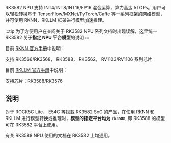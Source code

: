 RK3582 NPU 支持 INT4/INT8/INT16/FP16 混合运算，算力高达 5TOPs。用户可以轻松转换基于 TensorFlow/MXNet/PyTorch/Caffe 等一系列框架的网络模型， 并可使用 RKNN，RKLLM 框架进行模型加速推理。

:::tip
为了方便用户在查阅关于 RK3582 NPU 系列文档时出现误解，这里统一 RK3582 关于**指定 NPU 平台模型**的说明
:::

目前 [RKNN 官方手册](https://github.com/airockchip/rknn-toolkit2/)中说明：

支持 RK3566/RK3568， RK3588， RK3562， RV1103/RV1106 系列芯片

目前 [RKLLM 官方手册](https://github.com/airockchip/rknn-llm)中说明：

支持芯片：RK3588/RK3576

## 说明

对于 ROCK5C Lite， E54C 等搭载 RK3582 SoC 的产品，在使用 RKNN 和 RKLLM 进行模型转换或推理时，**模型的指定平台均为 `rk3588`**, 即 RK3588 的模型可在 RK3582 平台上使用。

有关 RK3588 NPU 使用的文档在 RK3582 上均通用。
